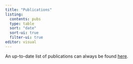 ```yaml
---
title: "Publications"
listing: 
  contents: pubs
  type: table
  sort: "date"
  sort-ui: true
  filter-ui: true
editor: visual
---
```


An up-to-date list of publications can always be found [here](https://scholar.google.com/citations?view_op=list_works&hl=en&hl=en&user=gfJENK8AAAAJ&sortby=pubdate&citft=1&email_for_op=ainslie.kylie%40gmail.com).
